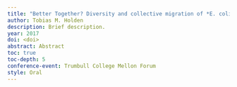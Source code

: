 ```yaml
---
title: "Better Together? Diversity and collective migration of *E. coli* in semi-solid agar"
author: Tobias M. Holden
description: Brief description.
year: 2017
doi: <doi>
abstract: Abstract
toc: true
toc-depth: 5
conference-event: Trumbull College Mellon Forum
style: Oral
---
```


![]()
